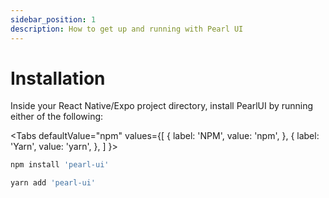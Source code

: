 ```yaml
---
sidebar_position: 1
description: How to get up and running with Pearl UI
---
```



# Installation

Inside your React Native/Expo project directory, install PearlUI by running either of the following:

<Tabs
  defaultValue="npm"
  values={[
    { label: 'NPM', value: 'npm', },
    { label: 'Yarn', value: 'yarn', },
  ]
}>
<TabItem value="npm">

```bash
npm install 'pearl-ui'
```

</TabItem>

<TabItem value="yarn">

```bash
yarn add 'pearl-ui'
```

</TabItem>
</Tabs>
